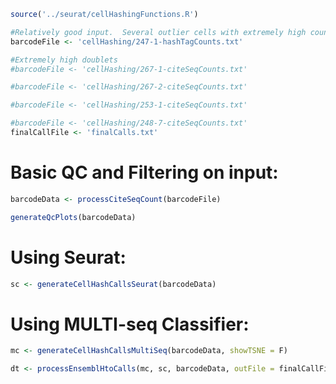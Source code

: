 ```r

source('../seurat/cellHashingFunctions.R')

#Relatively good input.  Several outlier cells with extremely high counts.
barcodeFile <- 'cellHashing/247-1-hashTagCounts.txt'

#Extremely high doublets
#barcodeFile <- 'cellHashing/267-1-citeSeqCounts.txt'

#barcodeFile <- 'cellHashing/267-2-citeSeqCounts.txt'

#barcodeFile <- 'cellHashing/253-1-citeSeqCounts.txt'

#barcodeFile <- 'cellHashing/248-7-citeSeqCounts.txt'
finalCallFile <- 'finalCalls.txt'

```

# Basic QC and Filtering on input:

```r

barcodeData <- processCiteSeqCount(barcodeFile)

generateQcPlots(barcodeData)


```


# Using Seurat:

```r


sc <- generateCellHashCallsSeurat(barcodeData)


```

# Using MULTI-seq Classifier:

```r


mc <- generateCellHashCallsMultiSeq(barcodeData, showTSNE = F)


```



```r

dt <- processEnsemblHtoCalls(mc, sc, barcodeData, outFile = finalCallFile)


```